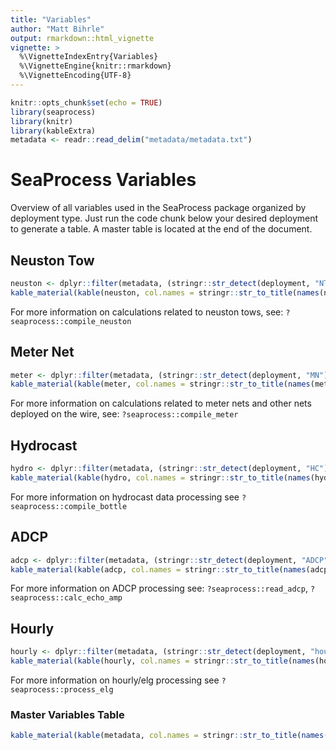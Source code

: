 ```yaml
---
title: "Variables"
author: "Matt Bihrle"
output: rmarkdown::html_vignette
vignette: >
  %\VignetteIndexEntry{Variables}
  %\VignetteEngine{knitr::rmarkdown}
  %\VignetteEncoding{UTF-8}
---
```


```r
knitr::opts_chunk$set(echo = TRUE)
library(seaprocess)
library(knitr)
library(kableExtra)
metadata <- readr::read_delim("metadata/metadata.txt")
```

# SeaProcess Variables

Overview of all variables used in the SeaProcess package organized by deployment type. Just run the code chunk below your desired deployment to generate a table. A master table is located at the end of the document.

## Neuston Tow

```r
neuston <- dplyr::filter(metadata, (stringr::str_detect(deployment, "NT") | deployment == "all"))
kable_material(kable(neuston, col.names = stringr::str_to_title(names(neuston))), fixed_thead = T)
```

For more information on calculations related to neuston tows, see: `?seaprocess::compile_neuston`

## Meter Net

```r
meter <- dplyr::filter(metadata, (stringr::str_detect(deployment, "MN") | deployment == "all"))
kable_material(kable(meter, col.names = stringr::str_to_title(names(meter))), fixed_thead = T)
```

For more information on calculations related to meter nets and other nets deployed on the wire, see: `?seaprocess::compile_meter` 

## Hydrocast

```r
hydro <- dplyr::filter(metadata, (stringr::str_detect(deployment, "HC") |  stringr::str_detect(deployment, "CTD") | deployment == "all"))
kable_material(kable(hydro, col.names = stringr::str_to_title(names(hydro))), fixed_thead = T)
```

For more information on hydrocast data processing see `?seaprocess::compile_bottle` <!-- MB TODO, expand this section to point towards info on ctd processing as well -->

## ADCP

```r
adcp <- dplyr::filter(metadata, (stringr::str_detect(deployment, "ADCP") | deployment == "all"))
kable_material(kable(adcp, col.names = stringr::str_to_title(names(adcp))), fixed_thead = T)
```

For more information on ADCP processing see: `?seaprocess::read_adcp`, `?seaprocess::calc_echo_amp`

## Hourly

```r
hourly <- dplyr::filter(metadata, (stringr::str_detect(deployment, "hourly") | deployment == "all"))
kable_material(kable(hourly, col.names = stringr::str_to_title(names(hourly))), fixed_thead = T)
```

For more information on hourly/elg processing see `?seaprocess::process_elg`

### Master Variables Table

```r
kable_material(kable(metadata, col.names = stringr::str_to_title(names(metadata))), fixed_thead = T)
```
